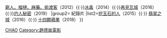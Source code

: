 {{Navbox
|name=趙德胤
|title=[[趙德胤]]執導的電影
|group1= 劇情片
|list1=[[歸來的人]]（2011）{{·}}[[窮人。榴槤。麻藥。偷渡客]]（2012）{{·}}[[冰毒 (電影)|冰毒]]（2014）{{·}}[[再見瓦城]]（2016）{{·}}[[灼人秘密]]（2019）
|group2= 紀錄片
|list2=[[挖玉石的人]]（2015）{{·}} [[翡翠之城 (電影)|翡翠之城]]（2016）{{·}} [[十四顆蘋果 (電影)|十四顆蘋果]]（2018）
}}
<noinclude>
{{collapsible option}}
[[Category:台灣電影導演模板|CHAO]]
</noinclude>
[[Category:趙德胤電影]]